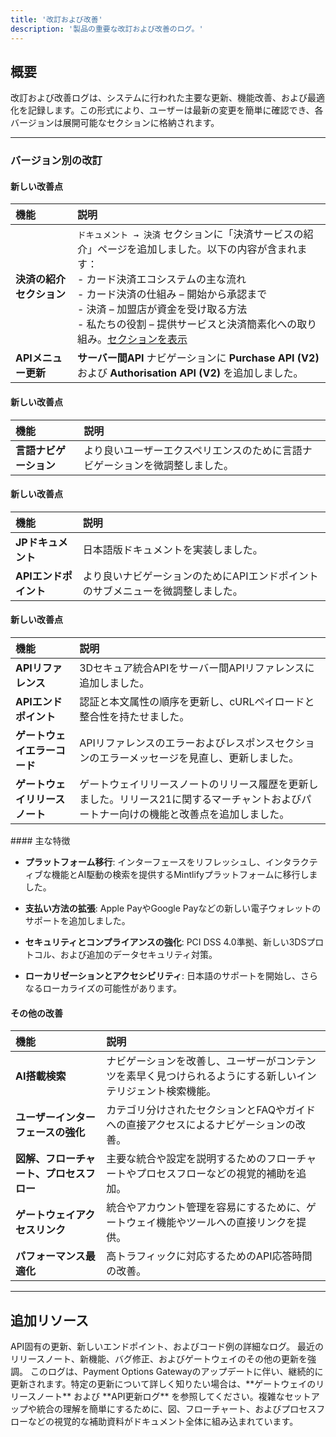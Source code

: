 ```yaml
---
title: '改訂および改善'
description: '製品の重要な改訂および改善のログ。'
---
```


## **概要**

改訂および改善ログは、システムに行われた主要な更新、機能改善、および最適化を記録します。この形式により、ユーザーは最新の変更を簡単に確認でき、各バージョンは展開可能なセクションに格納されます。

***

### **バージョン別の改訂**

<Accordion title="バージョン 3.4 - リリース日: 2025-04-10">

  #### 新しい改善点

  | **機能**                     | **説明**                                                                                                     |
  | :---------------------------- | :---------------------------------------------------------------------------------------------------------- |
  | **決済の紹介セクション**        | `ドキュメント → 決済` セクションに「決済サービスの紹介」ページを追加しました。以下の内容が含まれます：<br />- カード決済エコシステムの主な流れ<br />- カード決済の仕組み – 開始から承認まで<br />- 決済 – 加盟店が資金を受け取る方法<br />- 私たちの役割 – 提供サービスと決済簡素化への取り組み。[セクションを表示](/documentation-jp/payments/paymentintro) |
  | **APIメニュー更新**            | **サーバー間API** ナビゲーションに **Purchase API (V2)** および **Authorisation API (V2)** を追加しました。 |

</Accordion>


<Accordion title="バージョン 3.3 - パッチリリース日: 2025-03-19"> 

  #### 新しい改善点

  | **機能**                               | **説明**                                                                                               |
  | :-------------------------------------- | :----------------------------------------------------------------------------------------------------- |
  | **言語ナビゲーション**                  | より良いユーザーエクスペリエンスのために言語ナビゲーションを微調整しました。                    |
  
</Accordion>

<Accordion title="バージョン 3.2 - リリース日: 2025-03-11">

  #### 新しい改善点

  | **機能**                               | **説明**                                                                                               |
  | :-------------------------------------- | :----------------------------------------------------------------------------------------------------- |
  | **JPドキュメント**                      | 日本語版ドキュメントを実装しました。                    |
  | **APIエンドポイント**                   | より良いナビゲーションのためにAPIエンドポイントのサブメニューを微調整しました。                        |
  
</Accordion>


<Accordion title="バージョン 3.1 - 2025年2月14日 パッチリリース">

  #### 新しい改善点

  | **機能**                              | **説明**                                                                                               |
  | :------------------------------------ | :------------------------------------------------------------------------------------------------------------ |
  | **APIリファレンス**                   | 3Dセキュア統合APIをサーバー間APIリファレンスに追加しました。                    |
  | **APIエンドポイント**                  | 認証と本文属性の順序を更新し、cURLペイロードと整合性を持たせました。                        |
  | **ゲートウェイエラーコード**           | APIリファレンスのエラーおよびレスポンスセクションのエラーメッセージを見直し、更新しました。                           |
  | **ゲートウェイリリースノート**         | ゲートウェイリリースノートのリリース履歴を更新しました。リリース21に関するマーチャントおよびパートナー向けの機能と改善点を追加しました。                           |
  
</Accordion>

<Accordion title="バージョン 3.0 - 2025年2月12日 リリース">
  #### 主な特徴

  * **プラットフォーム移行**: インターフェースをリフレッシュし、インタラクティブな機能とAI駆動の検索を提供するMintlifyプラットフォームに移行しました。

  * **支払い方法の拡張**: Apple PayやGoogle Payなどの新しい電子ウォレットのサポートを追加しました。

  * **セキュリティとコンプライアンスの強化**: PCI DSS 4.0準拠、新しい3DSプロトコル、および追加のデータセキュリティ対策。

  * **ローカリゼーションとアクセシビリティ**: 日本語のサポートを開始し、さらなるローカライズの可能性があります。

  #### その他の改善

  | **機能**                              | **説明**                                                                                               |
  | :------------------------------------ | :------------------------------------------------------------------------------------------------------------ |
  | **AI搭載検索**                       | ナビゲーションを改善し、ユーザーがコンテンツを素早く見つけられるようにする新しいインテリジェント検索機能。                    |
  | **ユーザーインターフェースの強化**    | カテゴリ分けされたセクションとFAQやガイドへの直接アクセスによるナビゲーションの改善。                           |
  | **図解、フローチャート、プロセスフロー** | 主要な統合や設定を説明するためのフローチャートやプロセスフローなどの視覚的補助を追加。 |
  | **ゲートウェイアクセスリンク**        | 統合やアカウント管理を容易にするために、ゲートウェイ機能やツールへの直接リンクを提供。              |
  | **パフォーマンス最適化**             | 高トラフィックに対応するためのAPI応答時間の改善。                                                   |
</Accordion>

***

## **追加リソース**

<CardGroup>
  <Card title="API更新ログ" icon="code" href="/logs/apiupdate">
    API固有の更新、新しいエンドポイント、およびコード例の詳細なログ。
  </Card>

  <Card title="ゲートウェイのリリースノート" icon="file" href="/logs/releasenotes">
    最近のリリースノート、新機能、バグ修正、およびゲートウェイのその他の更新を強調。
  </Card>
</CardGroup>

<Note>
  このログは、Payment Options Gatewayのアップデートに伴い、継続的に更新されます。特定の更新について詳しく知りたい場合は、**ゲートウェイのリリースノート** および **API更新ログ** を参照してください。複雑なセットアップや統合の理解を簡単にするために、図、フローチャート、およびプロセスフローなどの視覚的な補助資料がドキュメント全体に組み込まれています。
</Note>
